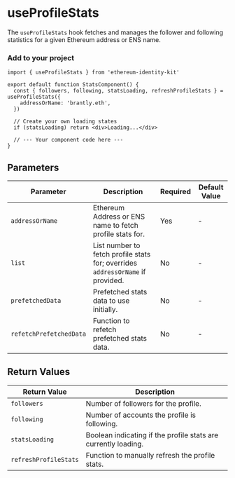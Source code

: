 
# useProfileStats

The `useProfileStats` hook fetches and manages the follower and following statistics for a given Ethereum address or ENS name.

### Add to your project

```tsx copy
import { useProfileStats } from 'ethereum-identity-kit'

export default function StatsComponent() {
  const { followers, following, statsLoading, refreshProfileStats } = useProfileStats({
    addressOrName: 'brantly.eth',
  })

  // Create your own loading states
  if (statsLoading) return <div>Loading...</div>

  // --- Your component code here ---
}
```

## Parameters

| Parameter               | Description                                                                    | Required | Default Value |
| ----------------------- | ------------------------------------------------------------------------------ | -------- | ------------- |
| `addressOrName`         | Ethereum Address or ENS name to fetch profile stats for.                       | Yes      | -             |
| `list`                  | List number to fetch profile stats for; overrides `addressOrName` if provided. | No       | -             |
| `prefetchedData`        | Prefetched stats data to use initially.                                        | No       | -             |
| `refetchPrefetchedData` | Function to refetch prefetched stats data.                                     | No       | -             |

## Return Values

| Return Value          | Description                                                    |
| --------------------- | -------------------------------------------------------------- |
| `followers`           | Number of followers for the profile.                           |
| `following`           | Number of accounts the profile is following.                   |
| `statsLoading`        | Boolean indicating if the profile stats are currently loading. |
| `refreshProfileStats` | Function to manually refresh the profile stats.                |
